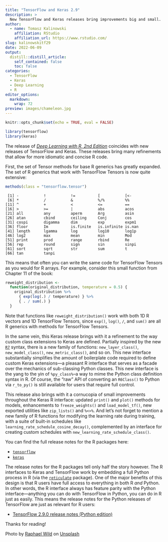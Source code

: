 ```yaml
---
title: "TensorFlow and Keras 2.9"
description: > 
  New TensorFlow and Keras releases bring improvements big and small.
author:
  - name: Tomasz Kalinowski
    affiliation: RStudio
    affiliation_url: https://www.rstudio.com/
slug: kalinowskitf29
date: 2022-06-09
output:
  distill::distill_article:
    self_contained: false
    toc: false
categories:
  - TensorFlow
  - Keras
  - Deep Learning
  - R
editor_options:
  markdown:
    wrap: 72
preview: images/chameleon.jpg
---
```


```r
knitr::opts_chunk$set(echo = TRUE, eval = FALSE)
```

```r
library(tensorflow)
library(keras)
```

The release of [*Deep Learning with R, 2nd
Edition*](https://rstd.io/dlwr-2e) coincides with new releases of
TensorFlow and Keras. These releases bring many refinements that allow
for more idiomatic and concise R code.

First, the set of Tensor methods for base R generics has greatly
expanded. The set of R generics that work with TensorFlow Tensors is now
quite extensive:

```r
methods(class = "tensorflow.tensor")
```

```text
 [1] -           !           !=          [           [<-        
 [6] *           /           &           %/%         %%         
[11] ^           +           <           <=          ==         
[16] >           >=          |           abs         acos       
[21] all         any         aperm       Arg         asin       
[26] atan        cbind       ceiling     Conj        cos        
[31] cospi       digamma     dim         exp         expm1      
[36] floor       Im          is.finite   is.infinite is.nan     
[41] length      lgamma      log         log10       log1p      
[46] log2        max         mean        min         Mod        
[51] print       prod        range       rbind       Re         
[56] rep         round       sign        sin         sinpi      
[61] sort        sqrt        str         sum         t          
[66] tan         tanpi      
```

This means that often you can write the same code for TensorFlow Tensors
as you would for R arrays. For example, consider this small function
from Chapter 11 of the book:

```r
reweight_distribution <-
  function(original_distribution, temperature = 0.5) {
    original_distribution %>%
      { exp(log(.) / temperature) } %>%
      { . / sum(.) }
  }
```

Note that functions like `reweight_distribution()` work with both 1D R
vectors and 1D TensorFlow Tensors, since `exp()`, `log()`, `/`, and
`sum()` are all R generics with methods for TensorFlow Tensors.

In the same vein, this Keras release brings with it a refinement to the
way custom class extensions to Keras are defined. Partially inspired by
the new [`R7`](https://rconsortium.github.io/OOP-WG/) syntax, there is a
new family of functions: `new_layer_class()`, `new_model_class()`,
`new_metric_class()`, and so on. This new interface substantially
simplifies the amount of boilerplate code required to define custom
Keras extensions---a pleasant R interface that serves as a facade over
the mechanics of sub-classing Python classes. This new interface is the
yang to the yin of `%py_class%`--a way to mime the Python class
definition syntax in R. Of course, the "raw" API of converting an
`R6Class()` to Python via `r_to_py()` is still available for users that
require full control.

This release also brings with it a cornucopia of small improvements
throughout the Keras R interface: updated `print()` and `plot()` methods
for models, enhancements to `freeze_weights()` and `load_model_tf()`,
new exported utilities like `zip_lists()` and `%<>%`. And let's not
forget to mention a new family of R functions for modifying the learning
rate during training, with a suite of built-in schedules like
`learning_rate_schedule_cosine_decay()`, complemented by an interface
for creating custom schedules with `new_learning_rate_schedule_class()`.

You can find the full release notes for the R packages here:

-   [`tensorflow`](https://github.com/rstudio/tensorflow/releases/tag/v2.9.0)
-   [`keras`](https://github.com/rstudio/keras/releases/tag/v2.9.0)

The release notes for the R packages tell only half the story however.
The R interfaces to Keras and TensorFlow work by embedding a full Python
process in R (via the
[`reticulate`](https://rstudio.github.io/reticulate/) package). One of
the major benefits of this design is that R users have full access to
everything in both R *and* Python. In other words, the R interface
always has feature parity with the Python interface---anything you can
do with TensorFlow in Python, you can do in R just as easily. This means
the release notes for the Python releases of TensorFlow are just as
relevant for R users:

-   [TensorFlow 2.9.0 release notes (Python
    edition)](https://github.com/tensorflow/tensorflow/releases/tag/v2.9.0)

Thanks for reading!

Photo by [Raphael
Wild](https://unsplash.com/@veloradio?utm_source=unsplash&utm_medium=referral&utm_content=creditCopyText)
on
[Unsplash](https://unsplash.com/?utm_source=unsplash&utm_medium=referral&utm_content=creditCopyText)
